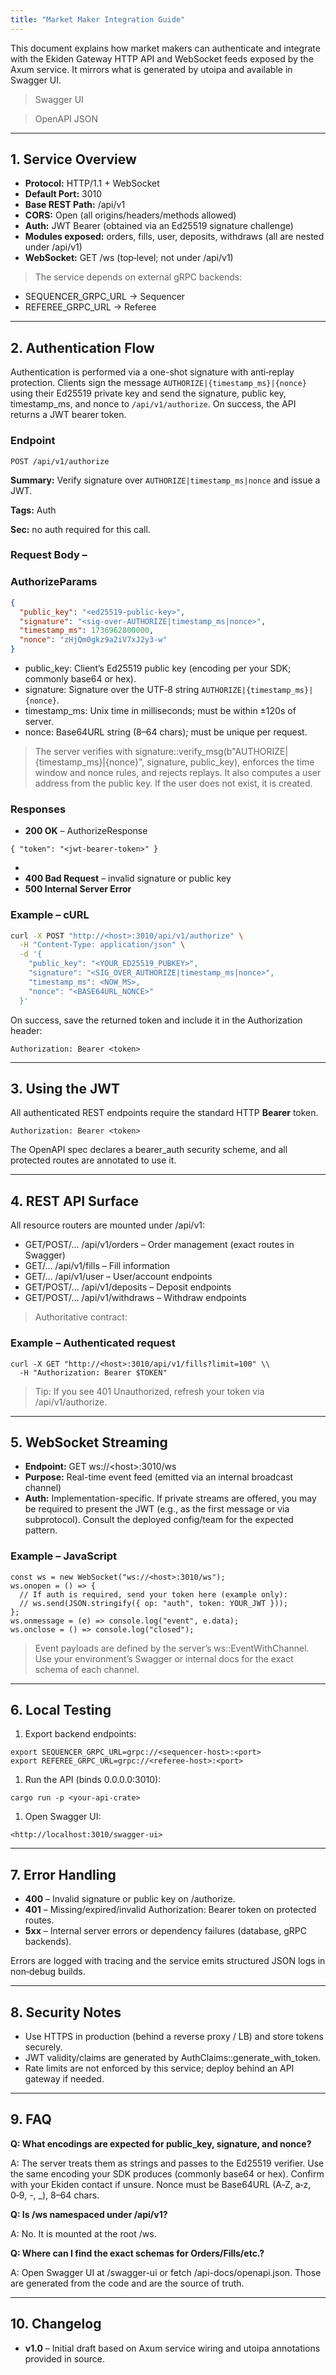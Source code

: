```yaml
---
title: "Market Maker Integration Guide"
---
```


This document explains how market makers can authenticate and integrate with the Ekiden Gateway HTTP API and WebSocket feeds exposed by the Axum service. It mirrors what is generated by utoipa and available in Swagger UI.

> Swagger UI

> OpenAPI JSON

---

## **1.  Service Overview**

- **Protocol:** HTTP/1.1 \+ WebSocket
- **Default Port:** 3010
- **Base REST Path:** /api/v1
- **CORS:** Open (all origins/headers/methods allowed)
- **Auth:** JWT Bearer (obtained via an Ed25519 signature challenge)
- **Modules exposed:** orders, fills, user, deposits, withdraws (all are nested under /api/v1)
- **WebSocket:** GET /ws (top‑level; not under /api/v1)

> The service depends on external gRPC backends:

- SEQUENCER_GRPC_URL → Sequencer
- REFEREE_GRPC_URL → Referee

---

## **2.  Authentication Flow**

Authentication is performed via a one-shot signature with anti‑replay protection. Clients sign the message `AUTHORIZE|{timestamp_ms}|{nonce}` using their Ed25519 private key and send the signature, public key, timestamp_ms, and nonce to `/api/v1/authorize`. On success, the API returns a JWT bearer token.

### **Endpoint**

```
POST /api/v1/authorize
```

**Summary:** Verify signature over `AUTHORIZE|timestamp_ms|nonce` and issue a JWT.

**Tags:** Auth

**Sec:** no auth required for this call.

### **Request Body –**

### **AuthorizeParams**

```json
{
  "public_key": "<ed25519-public-key>",
  "signature": "<sig-over-AUTHORIZE|timestamp_ms|nonce>",
  "timestamp_ms": 1736962800000,
  "nonce": "zHjQm0gkz9a2iV7xJ2y3-w"
}
```

- public_key: Client’s Ed25519 public key (encoding per your SDK; commonly base64 or hex).
- signature: Signature over the UTF‑8 string `AUTHORIZE|{timestamp_ms}|{nonce}`.
- timestamp_ms: Unix time in milliseconds; must be within ±120s of server.
- nonce: Base64URL string (8–64 chars); must be unique per request.

> The server verifies with signature::verify_msg(b"AUTHORIZE|{timestamp_ms}|{nonce}", signature, public_key), enforces the time window and nonce rules, and rejects replays. It also computes a user address from the public key. If the user does not exist, it is created.

### **Responses**

- **200 OK** – AuthorizeResponse

```
{ "token": "<jwt-bearer-token>" }
```

- 
- **400 Bad Request** – invalid signature or public key
- **500 Internal Server Error**

### **Example – cURL**

```bash
curl -X POST "http://<host>:3010/api/v1/authorize" \
  -H "Content-Type: application/json" \
  -d '{
    "public_key": "<YOUR_ED25519_PUBKEY>",
    "signature": "<SIG_OVER_AUTHORIZE|timestamp_ms|nonce>",
    "timestamp_ms": <NOW_MS>,
    "nonce": "<BASE64URL_NONCE>"
  }'
```

On success, save the returned token and include it in the Authorization header:

```
Authorization: Bearer <token>
```

---

## **3.  Using the JWT**

All authenticated REST endpoints require the standard HTTP **Bearer** token.

```
Authorization: Bearer <token>
```

The OpenAPI spec declares a bearer_auth security scheme, and all protected routes are annotated to use it.

---

## **4.  REST API Surface**

All resource routers are mounted under /api/v1:

- GET/POST/… /api/v1/orders – Order management (exact routes in Swagger)
- GET/… /api/v1/fills – Fill information
- GET/… /api/v1/user – User/account endpoints
- GET/POST/… /api/v1/deposits – Deposit endpoints
- GET/POST/… /api/v1/withdraws – Withdraw endpoints

> Authoritative contract:

### **Example – Authenticated request**

```
curl -X GET "http://<host>:3010/api/v1/fills?limit=100" \\
  -H "Authorization: Bearer $TOKEN"
```

> Tip: If you see 401 Unauthorized, refresh your token via /api/v1/authorize.

---

## **5.  WebSocket Streaming**

- **Endpoint:** GET ws://\<host\>:3010/ws
- **Purpose:** Real-time event feed (emitted via an internal broadcast channel)
- **Auth:** Implementation-specific. If private streams are offered, you may be required to present the JWT (e.g., as the first message or via subprotocol). Consult the deployed config/team for the expected pattern.

### **Example – JavaScript**

```
const ws = new WebSocket("ws://<host>:3010/ws");
ws.onopen = () => {
  // If auth is required, send your token here (example only):
  // ws.send(JSON.stringify({ op: "auth", token: YOUR_JWT }));
};
ws.onmessage = (e) => console.log("event", e.data);
ws.onclose = () => console.log("closed");
```

> Event payloads are defined by the server’s ws::EventWithChannel. Use your environment’s Swagger or internal docs for the exact schema of each channel.

---

## **6.  Local Testing**

1. Export backend endpoints:

```
export SEQUENCER_GRPC_URL=grpc://<sequencer-host>:<port>
export REFEREE_GRPC_URL=grpc://<referee-host>:<port>
```

1. Run the API (binds 0.0.0.0:3010):

```
cargo run -p <your-api-crate>
```

1. Open Swagger UI:

```
<http://localhost:3010/swagger-ui>
```

---

## **7.  Error Handling**

- **400** – Invalid signature or public key on /authorize.
- **401** – Missing/expired/invalid Authorization: Bearer token on protected routes.
- **5xx** – Internal server errors or dependency failures (database, gRPC backends).

Errors are logged with tracing and the service emits structured JSON logs in non‑debug builds.

---

## **8. Security Notes**

- Use HTTPS in production (behind a reverse proxy / LB) and store tokens securely.
- JWT validity/claims are generated by AuthClaims::generate_with_token.
- Rate limits are not enforced by this service; deploy behind an API gateway if needed.

---

## **9. FAQ**

**Q: What encodings are expected for public_key, signature, and nonce?**

A: The server treats them as strings and passes to the Ed25519 verifier. Use the same encoding your SDK produces (commonly base64 or hex). Confirm with your Ekiden contact if unsure. Nonce must be Base64URL (A‑Z, a‑z, 0‑9, -, _), 8–64 chars.

**Q: Is /ws namespaced under /api/v1?**

A: No. It is mounted at the root /ws.

**Q: Where can I find the exact schemas for Orders/Fills/etc.?**

A: Open Swagger UI at /swagger-ui or fetch /api-docs/openapi.json. Those are generated from the code and are the source of truth.

---

## **10. Changelog**

- **v1.0** – Initial draft based on Axum service wiring and utoipa annotations provided in source.